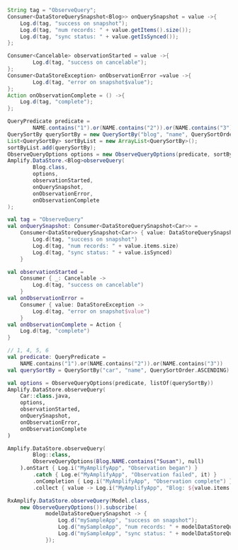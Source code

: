 <BlockSwitcher>
<Block name="Java">

```java
String tag = "ObserveQuery";
Consumer<DataStoreQuerySnapshot<Blog>> onQuerySnapshot = value ->{
    Log.d(tag, "success on snapshot");
    Log.d(tag, "num records: " + value.getItems().size());
    Log.d(tag, "sync status: " + value.getIsSynced());
};

Consumer<Cancelable> observationStarted = value ->{
        Log.d(tag, "success on cancelable");
};
Consumer<DataStoreException> onObservationError =value ->{
        Log.d(tag, "error on snapshot$value");
};
Action onObservationComplete = () ->{
    Log.d(tag, "complete");
};

QueryPredicate predicate =
        NAME.contains("1").or(NAME.contains("2")).or(NAME.contains("3"));
QuerySortBy querySortBy = new QuerySortBy("blog", "name", QuerySortOrder.ASCENDING);
List<QuerySortBy> sortByList = new ArrayList<QuerySortBy>();
sortByList.add(querySortBy);
ObserveQueryOptions options = new ObserveQueryOptions(predicate, sortByList);
Amplify.DataStore.<Blog>observeQuery(
        Blog.class,
        options,
        observationStarted,
        onQuerySnapshot,
        onObservationError,
        onObservationComplete
);
```

</Block>
<Block name="Kotlin - Callbacks">

```kotlin
val tag = "ObserveQuery"
val onQuerySnapshot: Consumer<DataStoreQuerySnapshot<Car>> =
    Consumer<DataStoreQuerySnapshot<Car>> { value: DataStoreQuerySnapshot<Car> ->
        Log.d(tag, "success on snapshot")
        Log.d(tag, "num records: " + value.items.size)
        Log.d(tag, "sync status: " + value.isSynced)
    }

val observationStarted =
    Consumer { _: Cancelable ->
        Log.d(tag, "success on cancelable")
    }
val onObservationError =
    Consumer { value: DataStoreException ->
        Log.d(tag, "error on snapshot$value")
    }
val onObservationComplete = Action {
    Log.d(tag, "complete")
}

// 1, 4, 5, 6
val predicate: QueryPredicate =
    NAME.contains("1").or(NAME.contains("2")).or(NAME.contains("3"))
val querySortBy = QuerySortBy("car", "name", QuerySortOrder.ASCENDING)

val options = ObserveQueryOptions(predicate, listOf(querySortBy))
Amplify.DataStore.observeQuery(
    Car::class.java,
    options,
    observationStarted,
    onQuerySnapshot,
    onObservationError,
    onObservationComplete
)
```

</Block>
<Block name="Kotlin - Coroutines (Beta)">

```kotlin
Amplify.DataStore.observeQuery(
        Blog::class,
        ObserveQueryOptions(Blog.NAME.contains("Susan"), null)
    ).onStart { Log.i("MyAmplifyApp", "Observation began") }
        .catch { Log.e("MyAmplifyApp", "Observation failed", it) }
        .onCompletion { Log.i("MyAmplifyApp", "Observation complete") }
        .collect { value -> Log.i("MyAmplifyApp", "Blog: ${value.items.size}") }
```

</Block>
<Block name="RxJava">

```java
RxAmplify.DataStore.observeQuery(Model.class,
    new ObserveQueryOptions()).subscribe(
            modelDataStoreQuerySnapshot -> {
                Log.d("mySampleApp", "success on snapshot");
                Log.d("mySampleApp", "num records: " + modelDataStoreQuerySnapshot.getItems().size());
                Log.d("mySampleApp", "sync status: " + modelDataStoreQuerySnapshot.getIsSynced());
            });
```

</Block>
</BlockSwitcher>
